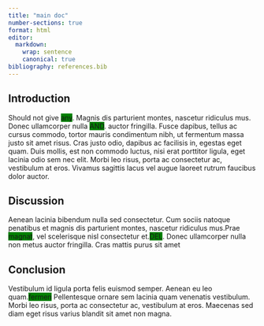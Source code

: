 ```yaml
---
title: "main doc"
number-sections: true
format: html
editor:
  markdown:
    wrap: sentence
    canonical: true
bibliography: references.bib
---
```


## Introduction

Should not give [any]{style="background-color:green;"}.
Magnis dis parturient montes, nascetur ridiculus mus.
Donec ullamcorper nulla [AND]{style="background-color:green;"}.
auctor fringilla.
Fusce dapibus, tellus ac cursus commodo, tortor mauris condimentum nibh, ut fermentum massa justo sit amet risus.
Cras justo odio, dapibus ac facilisis in, egestas eget quam.
Duis mollis, est non commodo luctus, nisi erat porttitor ligula, eget lacinia odio sem nec elit.
Morbi leo risus, porta ac consectetur ac, vestibulum at eros.
Vivamus sagittis lacus vel augue laoreet rutrum faucibus dolor auctor.

## Discussion

Aenean lacinia bibendum nulla sed consectetur.
Cum sociis natoque penatibus et magnis dis parturient montes, nascetur ridiculus mus.Prae [magnat]{style="background-color:green;"}, vel scelerisque nisl consectetur et.[DEL]{style="background-color:green;"}.
Donec ullamcorper nulla non metus auctor fringilla.
Cras mattis purus sit amet

## Conclusion

Vestibulum id ligula porta felis euismod semper.
Aenean eu leo quam.[fermen]{style="background-color:green;"} Pellentesque ornare sem lacinia quam venenatis vestibulum.
Morbi leo risus, porta ac consectetur ac, vestibulum at eros.
Maecenas sed diam eget risus varius blandit sit amet non magna.
